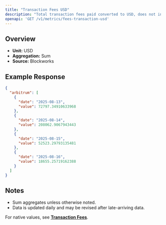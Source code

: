 ```yaml
---
title: "Transaction Fees USD"
description: "Total transaction fees paid converted to USD, does not include out-of-protocol tips or additional sources of revenue"
openapi: 'GET /v1/metrics/fees-transaction-usd'
---
```


## Overview

- **Unit:** USD
- **Aggregation:** Sum
- **Source:** Blockworks

## Example Response

```json
{
  "arbitrum": [
    {
      "date": "2025-08-13",
      "value": 72797.34910633968
    },
    {
      "date": "2025-08-14",
      "value": 208062.9067943443
    },
    {
      "date": "2025-08-15",
      "value": 52523.29793135481
    },
    {
      "date": "2025-08-16",
      "value": 18655.25719162388
    }
  ]
}
```

## Notes
- Sum aggregates unless otherwise noted.
- Data is updated daily and may be revised after late-arriving data.


<Note>For native values, see **[Transaction Fees](./fees-transaction)**.</Note>